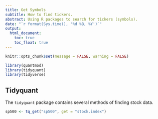 ```yaml
---
title: Get Symbols
subtitle: How to find tickers. 
abstract: Using R packages to search for tickers (symbols). 
date: "`r format(Sys.time(), '%d %B, %Y')`"
output:
  html_document:
    toc: true
    toc_float: true
---
```


```r
knitr::opts_chunk$set(message = FALSE, warning = FALSE)
```

```r
library(quantmod)
library(tidyquant)
library(tidyverse)
```

## Tidyquant

The `tidyquant` package contains several methods of finding stock data. 

```r
sp500 <- tq_get("sp500", get = "stock.index")
```

